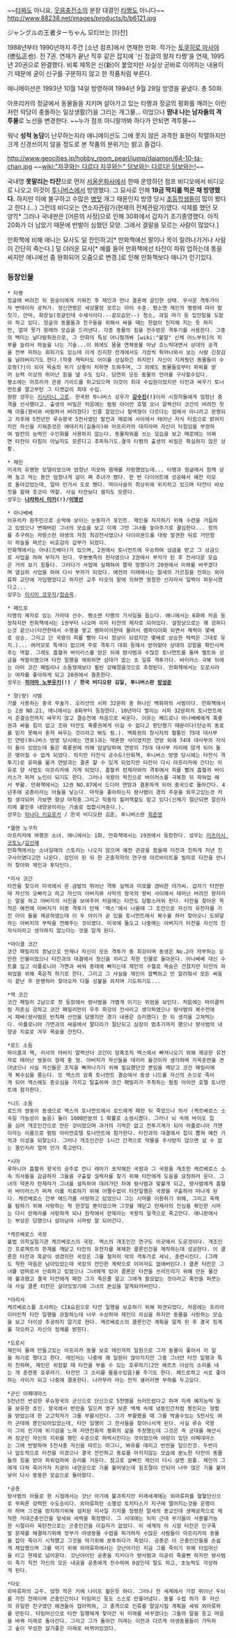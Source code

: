 ~~[[타짜]]도 아니요, [[웃음충전소]]의 분장 대결인 [[타짱]]도 아니다~~
http://www.88238.net/images/products/b/b6121.jpg

ジャングルの王者ターちゃん
모티브는 [타잔]

1988년부터 1990년까지 주간 [소년 점프]에서 연재한 만화. 작가는 [[토쿠히로 마사야]](徳弘正也). 전 7권. 연재가 끝난 직후 같은 잡지에 '신 정글의 왕자 타짱'을 연재, 1995년 20권으로 완결했다. 비록 제목은 신(新)이 붙었지만 사실상 곧바로 이어지는 내용이기 때문에 굳이 신구를 구분하지 않고 한 작품처럼 부른다.

애니메이션은 1993년 10월 14일 방영하여 1994년 9월 29일 방영을 끝냈다. 총 50화. 

아프리카의 정글에서 동물들을 지키며 살아가고 있는 타짱과 정글의 평화를 깨려는 이런저런 악당이 충돌하는 일상생활(?)을 그리는 개그물... 이었으나 '''땀내 나는 남자들의 격투물'''로 노선을 변경한다. ~~누가 점프 아니랄까봐 하다가 안되면 격투물~~

워낙 '''성적 농담'''이 난무하는지라 애니메이션도 그에 못지 않은 과격한 표현이 작렬하지만 크게 신경쓰이지 않을 정도로 본 작품의 분위기는 밝고 즐겁다.

http://www.geocities.jp/hobby_room_pearl/jump/daiamon/64-10-ta-chan.jpg
~~[[wiki:"자쿠와는 다르다 자쿠와는" 덤보와는 다르다! 덤보와는!]]~~

국내명 '''못말리는 타잔'''으로 먼저 [[서울문화사]]에서 한때 운영하던 점프 비디오에서 비디오로 나오고 이것이 [[투니버스]]에서 방영했다. 그 묘사로 인해 '''19금 딱지를 먹은 채 방영했다.''' 하지만 이에 불구하고 수많은 [[병맛]] 개그 때문인지 방영 당시 [[초등학생]]들이 많이 봤다고 한다.(…) 그런데 비디오는 연소자관람가(현재의 전체관람가)였다. 삭제를 했던 모양?[* 그러나 국내판은 [어른의 사정]으로 인해 30화에서 갑자기 조기종영했다. 아직 20화가 더 남았기 때문에 반발이 심했던 모양. 그래서 결말을 모르는 사람이 많았다.]

만화책에 비해 애니는 묘사도 덜 잔인하고[* 만화책에선 팔이나 목이 잘려나가거나 사람이 간단히 죽는다.] 덜 더러운 묘사[* 예를 들어 만화책에선 타잔이 파워 업하는데 똥을 싸지만 애니에선 좀 완화되어 오줌으로 변경.]로 인해 만화책보다 애니가 인기있다.

=== 등장인물 ===
 * 타짱
 정글에 버려진 뒤 원숭이에게 키워진 후 제인과 만나 결혼에 골인한 상태. 무서운 격투가이자 변태이자 공처가. 정신연령은 세상물정 모르는 아이 수준. 평소엔 제인의 명령에 따라 밥짓기, 안마, 화장실(정글인데 수세식이다.--겉모습만--) 청소, 과일 따기 등 집안일을 도맡아 하고 있다. 정글의 동물들과 친구들을 위해서 싸울 때는 한없이 진지해 지는 듯 하지만, 얼마 못가 원래의 모습을 드러낸다. 각종 동물의 힘을 전수받은 격투기를 사용한다. 그중의 백미는 날다람쥐권으로, 그 만화의 특성 아니랄까봐 [wiki:"불알" 신체 어느부위]의 피부를 늘려서 하늘을 나는 기술...이 외에도 몸을 연체동물 마냥 흐느적대면서 상대의 공격을 전부 피하는 회피기도 있는데 이게 진지한 전개에서도 가끔씩 튀어나와서 보는 사람 긴장감을 날려버리기도 한다.(작중 캐릭터도 어이를 상실하긴 하지만) 자신이 지켜줬던 동물들이 수호령(?)이 되어 목숨의 위기 상황이 처하면 도와주며, 그 외에도 동물들로부터 파워를 얻어 능력 이상의 뛰어난 힘을 낼 수도 있다. 당연히 모든 동물의 언어를 구사할수있다.
 평소에는 아프리카 관광 가이드를 하고있으며 이것이 최대 수입원이었지만 타잔과 싸우기 토너먼트를 열고부턴 그 티켓값이 최대 수입.
 원판 성우는 [[키시타니 고로]]. 한국판 투니버스 성우가 '''[[강수진]](!)'''이라 시청자들에게 엄청난 충격을 선사했다고. 출생의 비밀은 처음에는 펌핑 아이언 호텔 오너 알렉산더 코간의 버려진 첫째 아들(왕비와 바람펴서 버려졌다) 인줄 알았으나 혈액형이 다르다는 점에서 아니라고 판명되고 차후에 5천년전 루슈왕국 5전사였던 발칸과 메로에 사이에서 태어난 자식 타힘으로 밝혀지지만 자신을 키워준것은 에테키치(길돌이)와 아프리카의 대지라며 자신이 타힘임을 부정하여 발칸의 능력인 수인화를 사용하지 않는다. 동물파워를 쓰는 모습을 보고 메로에는 어쩌면 타잔이 타힘이 아닐지도 모른다고 추측하기도.결국 타짱의 출생의 비밀은 확실하지 않은 상황.

 * 제인
 미국의 유명한 모델이었으며 엄청난 미모와 몸매를 자랑했었는데... 타짱과 정글에서 함께 살며 놀고 먹는 동안 엄청나게 살이 쪄 추녀가 됐다. 한 번 다이어트에 성공해서 예전 미모로 돌아갔었는데, 얼마 안가서 도로 쪘다. 먹이사슬의 최상위에 위치하고 있으며 타잔이 바보짓을 할때 츳코미 역할. 사실 타잔보다 셀지도 모른다.
 성우는 '''[[나라하시 미키]](!)/[[이명선]]'''

 * 아나베베
 아프리카 원주민으로 순박해 보이는 눈동자가 포인트. 제인을 차지하기 위해 수련을 거듭하고 있었으나 변해버린 그녀의 모습을 보고 이제 그만 그녀를 놓아주기로 결심한다... 정의를 추구하는 자랑스런 야생의 자칭 최강전사였으나 다이아몬드를 대량 발견한 뒤로 거만함이 하늘을 찌르는 비호감의 갑부가 되었다. 
 만화책에서는 아내(즈베타)가 있으며, 2권에서 토너먼트에 우승하여 상금을 받고 그 상금으로 사업을 하여 부자가 된다. 우뽀뽀족의 전사였으나 2권에서 부자가 된 후 전사다운 모습은 거의 보기 힘들다. 그러다가 사업에 실패하여 쫄딱 망했다가 20권에서 미래를 바꾸겠다며 열심히 사업을 하여 다시 부자가 되었다. 예전의 미래에서는 말세의 가르침을 전하는 외마류파 교단에 가입했었다고 하지만 교주 타오의 말에 의하면 멍청한 신자라서 일찍이 파문시켰다고...
 성우는 [[이시이 코우지]]/[[정승욱]].

 * 페드로
 타짱의 제자로 있는 가라데 선수. 평소엔 타짱의 가사일을 돕는다. 애니에서는 6화에 처음 등장하지만 만화책에서는 1권부터 나오며 이미 타잔의 제자로 되어있다. 설정상으로는 꽤 강하다는것 같으나(타잔한테서 수행을 쌓고 뱀파이어한테 물려서 뱀파이어화 되면서 체력이 몇배로 상승. 그리고 단 국왕의 피를 빨아 다시 정상이 되었지만 몇배로 상승한 체력은 그대로 유지.)... 여러모로 특색이 없으며 주로 격투기 대회 등에서 얻어맞아 상대의 강함을 확인시켜주는 역할. 그래도 흡혈귀 바이러스를 얻은 뒤에 량사범과 수많은 토너먼트를 돌며 벨트와 상금을 싹쓸이했으며 타잔 일행을 제외하면 상대가 없는 초 일류 격투가다. 바이러스 극복 뒤에는 아마 코간 패밀리나 소돔형제보다 훨씬 강해졌을것으로 추정된다. 만화책에서는 도로시라는 여자를 좋아하게 되고 20권에서 결혼한다.
 성우는 '''[[히야마 노부유키]](!) / 한국 비디오판 김일, 투니버스판 [[방성준]]'''

 * 양(량) 사범
 기를 사용하는 중국 무술가. 오리산의 서파 32문파 중 하나인 백화파의 사범이다. 만화책에서는 2권 NO.21, 애니에서는 8화부터 등장한다. 10년마다 벌이는 서파 32문파의 토너먼트에서 준결승전까지 싸우지 않고 결승전에 처음으로 싸운다. 이유는 페드로나 아나베베에게 흑룡권과 싸울 힘이 없고 조와 타잔도 흑룡권에게 이길 수 없다고 판단했기 때문이다(단순히 동료를 믿지 못해서 혼자 싸우는 것이라고 봐도 됨.). 백화권의 창시자의 혈통인 75대 대사부인 연방(투니버스 방영 당시에는 연포)과는 약혼한 사이였지만 연방 외에 74대 대사부의 자식이 둘이 있었는데 둘은 흑룡권에 의해 암살당하여 연방이 75대 대사부 자리에 않게 되어 둘은 맺어질 수 없게 되었다. 하지만 타잔식 공수도(만화책, 투니버스 방영 당시에는 타잔식 격투기)로 유파를 옮겨 연방과는 결혼 할 수 있게 되었지만 타잔이 다시 아프리카에 간다는 이유로 양 사법도 아프리카에 가게 되었다. 흡혈귀 란제라와의 격투에서 피를 빨려 흡혈귀 바이러스가 퍼져 노인이 되기도 한다. 그러나 국왕의 왁친으로 바이러스를 극복한 뒤 파워업 해서 부활. 만화책에서는 12권 NO.87에서 드디어 연방과 결혼하게 되어 중국으로 돌아간다. 4년후에 공총이라는 아들을 낳는다. 마작을 좋아하는지 량사범이 경의 주문을 외우고있는것 처럼 생각되어 가보면 항상 마작중.그리고 작중의 힐러역할도 맡고 있다(신체가 절단되면 잘린자리에 붙인후 내양공이라는 기술로 접합시켜준다.).
 성우는 [[야나다 키요유키]] / 한국 비디오판 김준, 투니버스판 [[최준영]]

 *헬렌 노구치
 아프리카에 여행온 소녀. 애니에서는 1화, 만화책에서는 19권에서 등장한다. 성우는 [[미츠이시 코토노]]/[[김선혜]]
 만화책에서는 소녀일때의 스토리는 나오지 않으며 예전 관광을 왔을때 타잔과 친하게 지낸 친구사이였다고만 나온다. 성인이 된 뒤 한 곤충학자의 연구생 아르바이트를 빌미로 타잔을 만나러 찾아와 제인과 투닥인다.

 *리사 코간
 타잔을 찾으러 미국에서 온 금발의 뛰어난 격투 실력과 미모를 겸비한 아가씨. 갑자기 타잔한테 자신의 오빠라고 하고 자신의 아버지와 사막의 왕국의 왕비 사이에서 태어난 버려진 왕자라는 말을 하고 아버지의 사진을 보여주어 처음에는 타잔도 당황스러워 한다. 타잔을 찾아온 목적은 예전에 아버지가 이종 격투기 단체 '맥스'에서 나올때 그 조건으로 자신의 유전자를 가진 아이 둘을 제공하였는데 이 두 아이가 곧 있을 토너먼트에서 복수를 하러 찾아오니 도와달라는 아버지의 부탁을 전해주는 것이였다. 미국에 돌오고 나중에는 아버지가 타잔을 자신의 친자식이라고 생각하지 않는다는 것을 알게 된다.

 *마이클 코간
 코간 패밀리의 장남으로 언제나 자신이 모든 격투가 중 최강이며 동생은 No.2라 자부하는 오만한 인물이었으나 타잔과의 대결에서 정신을 차리고 착한 인물로 돌아온다. 아나베베 대신 수트를 입고 아폴로니아 가면과 싸워 중태에 빠지는데 제인의 수혈로 목숨은 건졌지만 타잔의 파워업을 위해 죽은척 하기로 한다. 그리고 그 사실을 제인이 깜빡하고 안 알려줘서 모든 싸움이 끝난 후 문병하러 찾아오자 다들 성불을 외치며 기도하기도...

 *맥 코간
 코간 패밀리 2남으로 첫 등장에서 량사범을 가볍게 이기는 위엄을 보인다. 처음에는 마이클처럼 자존심 강하고 코간 패밀리만이 우주 최강의 전사라고 생각하였으나 량사범의 복수전에서 패배(량사범은 반칙패 선언을 당했지만 경기 내용은 승리했다) 한 뒤 생각을 고쳐먹는다. 아폴로니아 가면과의 싸움에서 팔다리가 절단되고 심장이 멈추기까지 했으나 량사범의 내양공 치료로 겨우 목숨을 건진다.

 *로드 소돔
 마이클과 맥, 리사의 아버지 알렉산더 코간이 암흑조직 맥스에서 빠져나오기 위해 제공한 유전자로 태어난 쌍둥이 형제 중 형. 아버지가 자신들을 데리러 올것이라 생각하며 지옥훈련을 견뎌냈으나 사실 자신들은 조직을 빠져나가기 위해 필요했던것 뿐임을 깨닫고 코간 패밀리에게 복수심을 품는다. 또 맥스의 암흑 토너먼트 결승에서 동생 니드를 자신의 손으로 죽이게 되어 맥스에도 증오심을 가지고 탈출하여 코간 패밀리가 주최하는 펌핑 아이언 호텔 토너먼트에 참가한다.


 *니드 소돔
 로드의 쌍둥이 동생으로 맥스의 토너먼트에서 로드에게 패한 뒤 죽었으나 의사 (케르베로스 소속일 가능성이 높음) 들이 1000만분의 1 확률로 소생시켰다. 그러나 뇌 속에 바이오 칩을 심어 개조인간으로 만든 것이었으며 과거의 기억은 없고 전투기계가 되어 아폴로니아 가면이라는 이름으로 펌핑 아이언호텔 토너먼트에 참가한다. 타잔과의 대결에서 칩이 뽑혀 예전 기억과 이성을 되찾는다. 그러나 개조인간은 1시간 간격으로 약물을 주사받지 않으면 살 수 없는 몸인지라 얼마 안가 죽고만다.

 *시마
 루마니아 흡혈귀 왕국의 공주로 언니 레아가 포악해진 국왕과 그 국왕을 개조한 케르베로스 소속 의사들을 감금하자 그들을 구출할 실력자를 찾기 위해 타잔에게 도움을 요청하러 온다. 그녀의 약혼자 란제라가 그녀를 설득하여 데려가던 차에 량사범과 맞붙게 되고, 량사범에게 흡혈귀 바이러스가 퍼져 이를 치료하기 위해 어쩔수없이 타잔일행은 국왕을 구출하러 떠나게 된다. 케르베로스 간부 에드가를 사랑하고 있었으나 그는 시마를 이용하기 위해, 그리고 육체를 탐하기 위해 사랑하는 척 한것일 뿐이었으며 그것을 깨닫고 란제라의 진심을 확인한 시마는 다시 란제라를 사랑하게 되나 원작에서 란제라는 국왕의 일격으로 죽고만다. 애니판에서는 부상은 당했으나 살아남아 시마랑 잘 되어간다.

 *케르베로스 국장
 불법 의학실험기관 케르베로스의 국장. 맥스의 개조인간 연구도 이곳에서 도운것이다. 개조인간 프로젝트의 한계를 깨닫고 타잔의 유전자를 복제한 클론인간을 제작하는데 성공한다. 이 클론은 타잔과 똑같이 생겼지만 국장은 그를 철저히 악의 격투가로 세뇌, 훈련시킨다. (그래도 착한 마음은 남아있었는데 국장의 잔인한 계략으로 이마저도 없애버린다.) 클론 타잔은 그녀를 엄마로서 신뢰하고 있었으나 그녀에게 있어 클론은 타잔을 쓰러뜨리기 위해 만든 물건에 불과했고 결국 타잔에게 패한 그가 죽은줄 알고 그에게 쓸모없는 것이라고 폭언을 퍼붓는데 사실 클론 타잔은 살아있었기에 그녀의 본심을 알게되어버린다.

 *아리사
 케르베로스를 조사하는 CIA요원으로 타잔 일행을 보호하기 위해 파견되었다. 처음에는 프리라이터인척 타잔 일행을 관찰하는데 너무 수상하여 제인이 의심을 하지만 동물을 사랑하는 모습을 보고 더이상 추궁하지 않기로 한다. 케르베로스의 클론인간 계획을 알게 된 후 결국 징계를 각오하고 자신의 정체를 밝힌다.

 *도로시
 제인이 몰래 만들고있는 아프리카 동물 보호 레인저의 일원으로 그저 동물이 좋아서 이 일을 하기로 했다고 한다. 레인저는 나중에 꽤 일원이 많아지지만 그중 그녀만 타잔 일행과 특히 친하며, 제인은 위험할 때 타잔을 부를 수 있는 호루라기(2만 헤르츠 이상의 소리를 내는 개 훈련용 호루라기. 타잔만 그 소리를 들을수있음)를 주기도 한다. 페드로하고 서로 좋아하는 사이가 되고 나중에 결혼한다. 나카무라 라는 전직 샐러리맨 부하를 두고있다. 

 *군신 아페데마스
 5천년전 번성한 루슈왕국의 군신으로 단신으로 5천명을 쓰러뜨렸다고 하며 미래 예지능력 등을 보유한 초인. 왕국에서 반란을 일으켜 영구 보존 액체 속에 냉동인간처럼 봉인되는 형벌을 받았는데 한 고고학자가 그를 부활시킨다. 그가 부활했을 때 그를 막을수있는 5전사도 여러 군데에 봉인되어있었는데, 타잔 일행이 그 전사들을 찾아나서게 된다. 사실 루슈 국왕이 그의 인기에 위기감을 느껴 자연친화적 평화의 삶을 주장했는데 그것은 즉 군대를 해산시켜 장군인 자신의 지위를 평민 수준으로 하락시킨다는 것이었으며 야망이 있던 아페데마스는 그에 반발하여 5전사중 자신을 따르는 아그니, 봐유를 데리고 반란을 일으킨것. 두번이나 압도적으로 타잔을 이겼으나 결국 잔인하고 동료를 아끼지않는 모습에 분노한 타잔이 동물들의 힘을 받아 파워업하여 승리를 거둔다. 참고로 살빠진 제인이 다시 살찐 원흉. 제인이 그에게 다쳐 죽어가자 지광이 내양공으로 기를 불어넣는데 힘조절이 안되어 너무 많은 기를 불어넣어 다시 뚱뚱한 모습으로 돌아왔다.

 *공총
 량사범의 아들로 현 시점에서는 갓난 아기에 불과하지만 미래세계에는 외마류파를 혈혈단신으로 무찌른 강력한 수도승이다. 외마류파란 소행성 토치타스가 지구에 떨어지는것을 운명이라 하며 그것을 방지하기위해 설치된 미사일 기지를 점령한 말세의 종교인데 생체공학으로 제작한 거대곤충인간을 앞세워 세력을 확장했다. 그 시대에는 이미 근대 무기들이 사용불가능한 시절이라 육탄전으로는 곤충인간을 이길자가 없었다. 이 세계의 이 시점 타잔은 인구폭발 문제를 해결하기위해 정부가 야생동물 수렵을 허가하자 수많은 사람들이 아프리카의 동물을 잡아 죽이기 시작했고 그것을 막기위해 분투하다가 죽었다. 공총은 이 곤충인간들을 손쉽게 제압했으며 그를 막기 위해 외마류파에서는 갓난아기인 지금 그를 죽이기 위해 타임머신을 타고 현재로 넘어온다. 갓난아이인 공총을 지키다가 량사범과 이공이 죽을뻔 하지만 량사범이 죽기 직전 자신의 모든 내공을 공총에게 전수하여 0살인데 말도 하고, 초능력도 각성하게 된다.

 *타오
 외마류파의 교주. 엄청 작은 키에 나이도 젊은듯 하다. 그러나 전 세계에서 가장 뛰어난 두뇌를 가진 천재이며 곤충인간이나 타임머신 등도 스스로 만들어냈다. 동물 수렵 허가 후 자신의 유일한 친구였던 애견들이 잡아먹혀, 그 충격으로 인류를 말살시킬 계획을 세워 외마류파를 만든다. 타임머신으로 타잔 일행에게 찾아간 뒤 미래를 바꾸겠다는 그들의 말을 듣고 마음을 바꿔 미래로 돌아간다. 그리고 그가 돌아간 미래는 이전과 다르게 야생동물들이 가득하고 숲이 무성한 살기좋은 미래로 바뀌어있었다.
